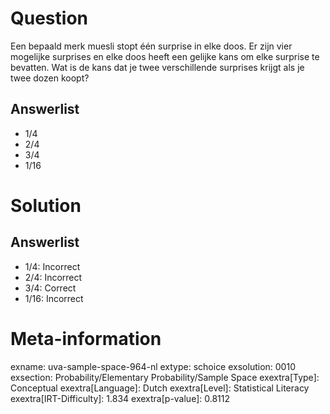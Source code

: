 Question
========

Een bepaald merk muesli stopt één surprise in elke doos. Er zijn vier
mogelijke surprises en elke doos heeft een gelijke kans om elke surprise
te bevatten. Wat is de kans dat je twee verschillende surprises krijgt
als je twee dozen koopt?

Answerlist
----------

* 1/4
* 2/4
* 3/4
* 1/16

Solution
========

Answerlist
----------

* 1/4: Incorrect
* 2/4: Incorrect
* 3/4: Correct
* 1/16: Incorrect

Meta-information
================
exname: uva-sample-space-964-nl
extype: schoice
exsolution: 0010
exsection: Probability/Elementary Probability/Sample Space
exextra[Type]: Conceptual
exextra[Language]: Dutch
exextra[Level]: Statistical Literacy
exextra[IRT-Difficulty]: 1.834
exextra[p-value]: 0.8112
